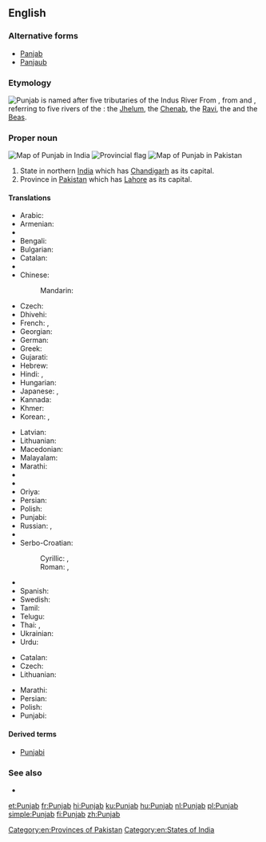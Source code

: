 ==English==
{{wikipedia}}

===Alternative forms===
* [[Panjab]]
* [[Panjaub]]

===Etymology===
[[File:Indus_river.svg|thumb|Punjab is named after five tributaries of the Indus River]]
From {{etyl|fa|en}} {{term|sc=fa-Arab|پنجاب||[Land of] the Five Rivers|tr=panj-âb|lang=fa}}, from {{term|sc=fa-Arab|پنج|tr=panj|lang=fa||five}} and {{term|sc=fa-Arab|آب||tr=âb|water|lang=fa}}, referring to five rivers of the {{w|Punjab region}}: the [[w:Jhelum River|Jhelum]], the [[w:Chenab River|Chenab]], the [[w:Ravi River|Ravi]], the {{w|Sutlej}} and the [[w:Beas River|Beas]].

===Proper noun===
{{en-proper noun}}
[[Image:Punjab in India (disputed hatched).svg|thumb|Map of Punjab in India]]
[[Image:Flag of Punjab.svg|thumb|Provincial flag]]
[[Image:Punjab in Pakistan (claims hatched).svg|thumb|Map of Punjab in Pakistan]]

# State in northern [[India]] which has [[Chandigarh]] as its capital.
# Province in [[Pakistan]] which has [[Lahore]] as its capital.

====Translations====
{{trans-top|state in India}}
* Arabic: {{t-|ar|البنجاب|m|tr=al-banjāb}}
* Armenian: {{t-|hy|Փենջաբ|tr=P’enǰab}}
* {{trreq|as}}
* Bengali: {{t-|bn|পাঞ্জাব|tr=Panjab|sc=Beng}}
* Bulgarian: {{t-|bg|Пенджаб|sc=Cyrl}}
* Catalan: {{t-|ca|Panjab}}
* {{trreq|hne}}
* Chinese:
*: Mandarin: {{t|cmn|旁遮普邦|tr=Pángzhēpǔ-bāng|sc=Hani}}
* Czech: {{t-|cs|Paňdžáb|m}}
* Dhivehi: {{t-|dv|ޕަންޖާބު|sc=Thaa}}
* French: {{t+|fr|Penjab|m}}, {{t-|fr|Pendjab|m}}
* Georgian: {{t-|ka|პენჯაბი|sc=Geor}}
* German: {{t-|de|Pandjab}}
* Greek: {{t-|el|Παντζάμπ|sc=Grek}}
* Gujarati: {{t-|gu|પંજાબ|tr=Pãjāb|sc=Gujr}}
* Hebrew: {{t-|he|פנג'אב}}
* Hindi: {{t+|hi|पंजाब|tr=pãjāb}},  {{t+|hi|पञ्जाब|tr=panjāb}}
* Hungarian: {{t+|hu|Pandzsáb}}
* Japanese: {{t-|ja|パンジャーブ州|tr=Panjābu-shū}},  {{t-|ja|パンジャーブ|tr=Panjābu}}
* Kannada: {{t-|kn|ಪಂಜಾಬ್|tr=pan̄jāb|sc=Knda}}
* Khmer: {{t-|km|​រដ្ឋ​ភុ​ន​ចាប|tr=roat pʰuncaap|sc=Khmr}}
* Korean: {{t-|ko|펀자브|tr=Peonjabeu|sc=Hang}},  {{t-|ko|펀자브 주|tr=Peonjabeu ju|sc=Hang}}
{{trans-mid}}
* Latvian: {{t-|lv|Pendžāba}}
* Lithuanian: {{t-|lt|Pandžabas|m}}
* Macedonian: {{t-|mk|Пенџаб|m|tr=Péndžab}}
* Malayalam: {{t+|ml|പഞ്ചാബ്|tr=Pañcāb|sc=Mlym}}
* Marathi: {{t-|mr|पंजाब|tr=paṃjāba|sc=Deva}}
* {{trreq|lus}}
* {{trreq|ne}}
* Oriya: {{t-|or|ପଞ୍ଜାବ|tr=Pôñjābô|sc=Orya}}
* Persian: {{t-|fa|پنجاب|tr=Panjâb|sc=fa-Arab}}
* Polish: {{t-|pl|Pendżab|m}}
* Punjabi: {{t+|pa|ਪੰਜਾਬ|tr=Pãjāb|sc=Guru}}
* Russian: {{t-|ru|Панджаб|m|tr=Pandžáb}}, {{t-|ru|Пенджаб|m|tr=Pendžáb}}
* {{trreq|sat}}
* Serbo-Croatian:
*: Cyrillic: {{t-|sh|Панџаб|m}}, {{t-|sh|Пенџаб|m}}
*: Roman: {{t-|sh|Pandžab|m}}, {{t-|sh|Pendžab|m}}
* {{trreq|sip}}
* Spanish: {{t-|es|Penjab|m}}
* Swedish: {{t-|sv|Punjab}}
* Tamil: {{t-|ta|பஞ்சாப்|tr=Pañčāp}}
* Telugu: {{t+|te|పంజాబ్|tr=paṅjāb}}
* Thai: {{t-|th|รัฐปัญจาบ|tr=rát bpan-jàap}},  {{t-|th|ปัญจาบ|tr=bpan-jàap}}
* Ukrainian: {{t-|uk|Пенджаб|sc=Cyrl}}
* Urdu: {{t-|ur|پنجاب|tr=panjāb}}
{{trans-bottom}}

{{trans-top|province in Pakistan}}
* Catalan: {{t-|ca|Panjab}}
* Czech: {{t-|cs|Paňdžáb|m}}
* Lithuanian: {{t-|lt|pandžabas|m}}
{{trans-mid}}
* Marathi: {{t-|mr|पंजाब|tr=paṃjāba|sc=Deva}}
* Persian: {{t-|fa|پنجاب|tr=Panjâb|sc=fa-Arab}}
* Polish: {{t-|pl|Pendżab|m}}
* Punjabi: {{t+|pa|ਪੰਜਾਬ|m|tr=Panjâb|sc=Guru}}
{{trans-bottom}}

====Derived terms====
* [[Punjabi]]

===See also===
* {{list:states of India/en}}

[[Category:en:Provinces of Pakistan]]
[[Category:en:States of India]]

[[et:Punjab]]
[[fr:Punjab]]
[[hi:Punjab]]
[[ku:Punjab]]
[[hu:Punjab]]
[[nl:Punjab]]
[[pl:Punjab]]
[[simple:Punjab]]
[[fi:Punjab]]
[[zh:Punjab]]